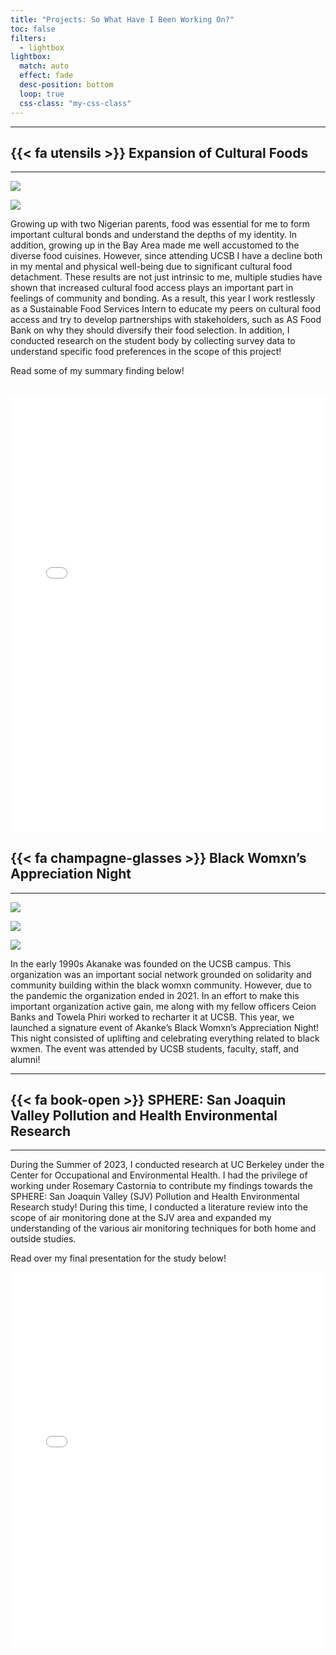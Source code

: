 ```yaml
---
title: "Projects: So What Have I Been Working On?"
toc: false
filters:
  - lightbox
lightbox:
  match: auto
  effect: fade
  desc-position: bottom
  loop: true
  css-class: "my-css-class"
---
```

---

## {{< fa utensils >}} Expansion of Cultural Foods

---

::: {layout="[[1, 1]]"} 

![](images-SFSS/image_91.JPG){group="FF" description="Survey Collection, Spring 2024."  class="space-right"}

![](images-SFSS/image_92.JPG){group="FF" description="Survey Collection, Spring 2024."}

:::

Growing up with two Nigerian parents, food was essential for me to form important cultural bonds and understand the depths of my identity. In addition, growing up in the Bay Area made me well accustomed to the diverse food cuisines. However, since attending UCSB I have a decline both in my mental and physical well-being due to significant cultural food detachment. These results are not just intrinsic to me, multiple studies have shown that increased cultural food access plays an important part in feelings of community and bonding. As a result, this year I work restlessly as a Sustainable Food Services Intern to educate my peers on cultural food access and try to develop partnerships with stakeholders, such as AS Food Bank on why they should diversify their food selection. In addition, I conducted research on the student body by collecting survey data to understand specific food preferences in the scope of this project!

Read some of my summary finding below!

![](reports/summary_findings.pdf){width=100% height=700px}
---

## {{< fa champagne-glasses >}} Black Womxn's Appreciation Night

---

::: {layout="[[1, 1, 1]]"} 

![](images-appreciation/070.jpg){group="BW" description="Black Womxn's Appreciation Night, Spring 2024."}

![](images-appreciation/062.jpg){group="BW" description="Black Womxn's Appreciation Night, Spring 2024."}

![](images-appreciation/028.jpg){group="BW" description="Black Womxn's Appreciation Night, Spring 2024."}

:::

In the early 1990s Akanake was founded on the UCSB campus. This organization was an important social network grounded on solidarity and community building within the black womxn community. However, due to the pandemic the organization ended in 2021. In an effort to make this important organization active gain, me along with my fellow officers Ceion Banks and Towela Phiri worked to recharter it at UCSB. This year, we launched a signature event of Akanke's Black Womxn's Appreciation Night! This night consisted of uplifting and celebrating everything related to black wxmen. The event was attended by UCSB students, faculty, staff, and alumni!

---

## {{< fa book-open >}} SPHERE: San Joaquin Valley Pollution and Health Environmental Research

---

During the Summer of 2023, I conducted research at UC Berkeley under the Center for Occupational and Environmental Health. I had the privilege of working under Rosemary Castornia to contribute my findings towards the SPHERE: San Joaquin Valley (SJV) Pollution and Health Environmental Research study! During this time, I conducted a literature review into the scope of air monitoring done at the SJV area and expanded my understanding of the various air monitoring techniques for both home and outside studies.

Read over my final presentation for the study below!

![](reports/SJV.pdf){width=100% height=600px}


